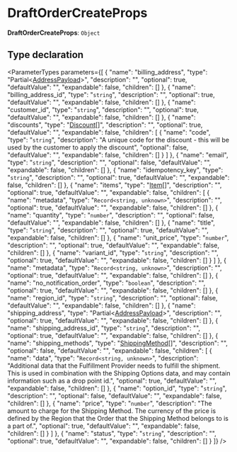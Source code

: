 
# DraftOrderCreateProps

 **DraftOrderCreateProps**: `Object`

## Type declaration

<ParameterTypes parameters={[
  {
    "name": "billing_address",
    "type": "Partial&#60;[AddressPayload](../classes/medusa.AddressPayload.mdx)&#62;",
    "description": "",
    "optional": true,
    "defaultValue": "",
    "expandable": false,
    "children": []
  },
  {
    "name": "billing_address_id",
    "type": "`string`",
    "description": "",
    "optional": true,
    "defaultValue": "",
    "expandable": false,
    "children": []
  },
  {
    "name": "customer_id",
    "type": "`string`",
    "description": "",
    "optional": true,
    "defaultValue": "",
    "expandable": false,
    "children": []
  },
  {
    "name": "discounts",
    "type": "[Discount](medusa.Discount-5.mdx)[]",
    "description": "",
    "optional": true,
    "defaultValue": "",
    "expandable": false,
    "children": [
      {
        "name": "code",
        "type": "`string`",
        "description": "A unique code for the discount - this will be used by the customer to apply the discount",
        "optional": false,
        "defaultValue": "",
        "expandable": false,
        "children": []
      }
    ]
  },
  {
    "name": "email",
    "type": "`string`",
    "description": "",
    "optional": false,
    "defaultValue": "",
    "expandable": false,
    "children": []
  },
  {
    "name": "idempotency_key",
    "type": "`string`",
    "description": "",
    "optional": true,
    "defaultValue": "",
    "expandable": false,
    "children": []
  },
  {
    "name": "items",
    "type": "[Item](medusa.Item-8.mdx)[]",
    "description": "",
    "optional": true,
    "defaultValue": "",
    "expandable": false,
    "children": [
      {
        "name": "metadata",
        "type": "`Record<string, unknown>`",
        "description": "",
        "optional": true,
        "defaultValue": "",
        "expandable": false,
        "children": []
      },
      {
        "name": "quantity",
        "type": "`number`",
        "description": "",
        "optional": false,
        "defaultValue": "",
        "expandable": false,
        "children": []
      },
      {
        "name": "title",
        "type": "`string`",
        "description": "",
        "optional": true,
        "defaultValue": "",
        "expandable": false,
        "children": []
      },
      {
        "name": "unit_price",
        "type": "`number`",
        "description": "",
        "optional": true,
        "defaultValue": "",
        "expandable": false,
        "children": []
      },
      {
        "name": "variant_id",
        "type": "`string`",
        "description": "",
        "optional": true,
        "defaultValue": "",
        "expandable": false,
        "children": []
      }
    ]
  },
  {
    "name": "metadata",
    "type": "`Record<string, unknown>`",
    "description": "",
    "optional": true,
    "defaultValue": "",
    "expandable": false,
    "children": []
  },
  {
    "name": "no_notification_order",
    "type": "`boolean`",
    "description": "",
    "optional": true,
    "defaultValue": "",
    "expandable": false,
    "children": []
  },
  {
    "name": "region_id",
    "type": "`string`",
    "description": "",
    "optional": false,
    "defaultValue": "",
    "expandable": false,
    "children": []
  },
  {
    "name": "shipping_address",
    "type": "Partial&#60;[AddressPayload](../classes/medusa.AddressPayload.mdx)&#62;",
    "description": "",
    "optional": true,
    "defaultValue": "",
    "expandable": false,
    "children": []
  },
  {
    "name": "shipping_address_id",
    "type": "`string`",
    "description": "",
    "optional": true,
    "defaultValue": "",
    "expandable": false,
    "children": []
  },
  {
    "name": "shipping_methods",
    "type": "[ShippingMethod](medusa.ShippingMethod-5.mdx)[]",
    "description": "",
    "optional": false,
    "defaultValue": "",
    "expandable": false,
    "children": [
      {
        "name": "data",
        "type": "`Record<string, unknown>`",
        "description": "Additional data that the Fulfillment Provider needs to fulfill the shipment. This is used in combination with the Shipping Options data, and may contain information such as a drop point id.",
        "optional": true,
        "defaultValue": "",
        "expandable": false,
        "children": []
      },
      {
        "name": "option_id",
        "type": "`string`",
        "description": "",
        "optional": false,
        "defaultValue": "",
        "expandable": false,
        "children": []
      },
      {
        "name": "price",
        "type": "`number`",
        "description": "The amount to charge for the Shipping Method. The currency of the price is defined by the Region that the Order that the Shipping Method belongs to is a part of.",
        "optional": true,
        "defaultValue": "",
        "expandable": false,
        "children": []
      }
    ]
  },
  {
    "name": "status",
    "type": "`string`",
    "description": "",
    "optional": true,
    "defaultValue": "",
    "expandable": false,
    "children": []
  }
]} />
